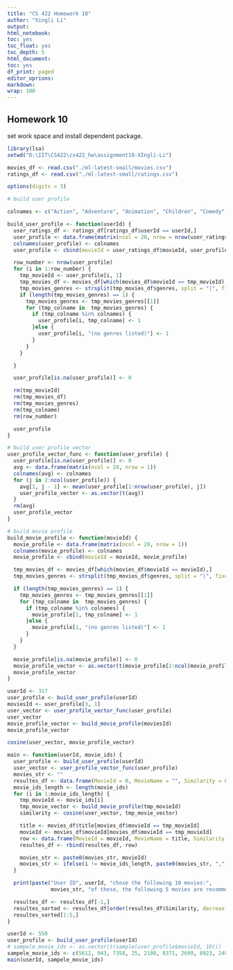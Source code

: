 ```yaml
---
title: "CS 422 Homework 10"
author: "Xingli Li"
output:
html_notebook:
toc: yes
toc_float: yes
toc_depth: 5
html_document:
toc: yes
df_print: paged
editor_oprions:
markdown:
wrap: 100
---
```


## Homework 10

set work space and install dependent package.

```r
library(lsa)
setwd("D:\IIT\CS422\cs422_hw\assignment10-XIngli-Li")
```

```r
movies_df <- read.csv("./ml-latest-small/movies.csv")
ratings_df <- read.csv("./ml-latest-small/ratings.csv")
```

```r
options(digits = 3)

# build user profile

colnames <- c("Action", "Adventure", "Animation", "Children", "Comedy", "Crime", "Documentary", "Drama", "Fantasy", "Film-Noir", "Horror", "IMAX", "Musical", "Mystery", "Romance", "Sci-Fi", "Thriller", "War", "Wester", "(no genres listed)")

build_user_profile <- function(userId) {
  user_ratings_df <- ratings_df[ratings_df$userId == userId,]
  user_profile <- data.frame(matrix(ncol = 20, nrow = nrow(user_ratings_df)))
  colnames(user_profile) <- colnames
  user_profile <- cbind(movieId = user_ratings_df$movieId, user_profile)

  row_number <- nrow(user_profile)
  for (i in 1:row_number) {
    tmp_movieId <- user_profile[i, 1]
    tmp_movies_df <- movies_df[which(movies_df$movieId == tmp_movieId),]
    tmp_movies_genres <- strsplit(tmp_movies_df$genres, split = "|", fixed = TRUE)
    if (length(tmp_movies_genres) == 1) {
      tmp_movies_genres <- tmp_movies_genres[[1]]
      for (tmp_colname in  tmp_movies_genres) {
        if (tmp_colname %in% colnames) {
          user_profile[i, tmp_colname] <- 1
        }else {
          user_profile[i, "(no genres listed)"] <- 1
        }
      }
    }

  }

  user_profile[is.na(user_profile)] <- 0

  rm(tmp_movieId)
  rm(tmp_movies_df)
  rm(tmp_movies_genres)
  rm(tmp_colname)
  rm(row_number)

  user_profile
}

# build user profile vector
user_profile_vector_func <- function(user_profile) {
  user_profile[is.na(user_profile)] <- 0
  avg <- data.frame(matrix(ncol = 20, nrow = 1))
  colnames(avg) <- colnames
  for (j in 2:ncol(user_profile)) {
    avg[1, j - 1] <- mean(user_profile[1:nrow(user_profile), j])
    user_profile_vector <- as.vector(t(avg))
  }
  rm(avg)
  user_profile_vector
}

```

```r
# build movie profile
build_movie_profile <- function(movieId) {
  movie_profile <- data.frame(matrix(ncol = 20, nrow = 1))
  colnames(movie_profile) <- colnames
  movie_profile <- cbind(movieId = movieId, movie_profile)

  tmp_movies_df <- movies_df[which(movies_df$movieId == movieId),]
  tmp_movies_genres <- strsplit(tmp_movies_df$genres, split = "|", fixed = TRUE)

  if (length(tmp_movies_genres) == 1) {
    tmp_movies_genres <- tmp_movies_genres[[1]]
    for (tmp_colname in  tmp_movies_genres) {
      if (tmp_colname %in% colnames) {
        movie_profile[1, tmp_colname] <- 1
      }else {
        movie_profile[1, "(no genres listed)"] <- 1
      }
    }
  }

  movie_profile[is.na(movie_profile)] <- 0
  movie_profile_vector <- as.vector(t(movie_profile[2:ncol(movie_profile)]))
  movie_profile_vector
}
```

```r
userId <- 317
user_profile <- build_user_profile(userId)
moviesId <- user_profile[3, 1]
user_vector <- user_profile_vector_func(user_profile)
user_vector
movie_profile_vector <- build_movie_profile(moviesId)
movie_profile_vector
```

```r
cosine(user_vector, movie_profile_vector)
```

```r
main <- function(userId, movie_ids) {
  user_profile <- build_user_profile(userId)
  user_vector <- user_profile_vector_func(user_profile)
  movies_str <- ""
  resultes_df <- data.frame(MovieId = 0, MovieName = "", Similarity = 0)
  movie_ids_length <- length(movie_ids)
  for (i in 1:movie_ids_length) {
    tmp_movieId <- movie_ids[i]
    tmp_movie_vector <- build_movie_profile(tmp_movieId)
    similarity <- cosine(user_vector, tmp_movie_vector)

    title <- movies_df$title[movies_df$movieId == tmp_movieId]
    movieId <- movies_df$movieId[movies_df$movieId == tmp_movieId]
    row <- data.frame(MovieId = movieId, MovieName = title, Similarity = similarity)
    resultes_df <- rbind(resultes_df, row)

    movies_str <- paste0(movies_str, movieId)
    movies_str <- ifelse(i != movie_ids_length, paste0(movies_str, ","), movies_str)
  }

  print(paste("User ID", userId, "chose the following 10 movies:",
              movies_str, "of these, the following 5 movies are recommended:"))

  resultes_df <- resultes_df[-1,]
  resultes_sorted <- resultes_df[order(resultes_df$Similarity, decreasing = TRUE),]
  resultes_sorted[1:5,]
}

userId <- 550
user_profile <- build_user_profile(userId)
# sampele_movie_ids <- as.vector(t(sample(user_profile$movieId, 10)))
sampele_movie_ids <- c(5612, 943, 7358, 25, 2108, 8371, 2699, 8923, 2487, 102800)
main(userId, sampele_movie_ids)
```
